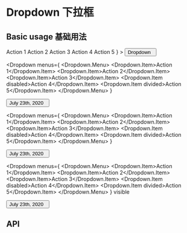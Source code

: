 

<Meta title="Components 基础组件/(WIP) 05 - Dropdown 下拉框" component={Dropdown} />

# Dropdown 下拉框

## Basic usage 基础用法

<Canvas>
  <Row>
    <Dropdown
      menus={
        <Dropdown.Menu>
          <Dropdown.Item>Action 1</Dropdown.Item>
          <Dropdown.Item>Action 2</Dropdown.Item>
          <Dropdown.Item>Action 3</Dropdown.Item>
          <Dropdown.Item disabled>Action 4</Dropdown.Item>
          <Dropdown.Item divided>Action 5</Dropdown.Item>
        </Dropdown.Menu>
      }
    >
      <Button btnType="default" round>
        Dropdown &nbsp;
        <Icon icon="chevron-down" />
      </Button>
    </Dropdown>
  </Row>
</Canvas>

<Dropdown
  menus={
    <Dropdown.Menu>
      <Dropdown.Item>Action 1</Dropdown.Item>
      <Dropdown.Item>Action 2</Dropdown.Item>
      <Dropdown.Item>Action 3</Dropdown.Item>
      <Dropdown.Item disabled>Action 4</Dropdown.Item>
      <Dropdown.Item divided>Action 5</Dropdown.Item>
    </Dropdown.Menu>
  }
>
  <Button btnType="default" round>
    July 23th, 2020 &nbsp;
    <Icon icon="chevron-down" />
  </Button>
</Dropdown>

<Dropdown
  menus={
    <Dropdown.Menu>
      <Dropdown.Item>Action 1</Dropdown.Item>
      <Dropdown.Item>Action 2</Dropdown.Item>
      <Dropdown.Item>Action 3</Dropdown.Item>
      <Dropdown.Item disabled>Action 4</Dropdown.Item>
      <Dropdown.Item divided>Action 5</Dropdown.Item>
    </Dropdown.Menu>
  }
>
  <Button btnType="link" round>
    July 23th, 2020 &nbsp;
    <Icon icon="chevron-down" />
  </Button>
</Dropdown>

<Dropdown
  menus={
    <Dropdown.Menu>
      <Dropdown.Item>Action 1</Dropdown.Item>
      <Dropdown.Item>Action 2</Dropdown.Item>
      <Dropdown.Item>Action 3</Dropdown.Item>
      <Dropdown.Item disabled>Action 4</Dropdown.Item>
      <Dropdown.Item divided>Action 5</Dropdown.Item>
    </Dropdown.Menu>
  }
  visible
>
  <Button>
    July 23th, 2020 &nbsp;
    <Icon icon="chevron-down" />
  </Button>
</Dropdown>

## API

<ArgsTable of={Dropdown} />

